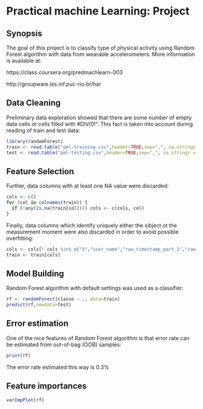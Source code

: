 # Practical machine Learning: Project

## Synopsis

The goal of this project is to classify type of physical activity using Random Forest algorithm with data from wearable accelerometers. More information is available at:

https://class.coursera.org/predmachlearn-003

http://groupware.les.inf.puc-rio.br/har

## Data Cleaning

Preliminary data exploration showed that there are some number of empty data cells or cells filled with #DIV/0!". This fact is taken into account during reading of train and test data:

```r
library(randomForest)
train <- read.table("pml-training.csv",header=TRUE,sep=",", na.strings = c("NA","","#DIV/0!"))
test <- read.table("pml-testing.csv",header=TRUE,sep=",", na.strings = c("NA","","#DIV/0!"))
```

## Feature Selection

Further, data columns with at least one NA value were discarded:

```r
cols <- c()
for (col in colnames(train)) {
  if (!any(is.na(train[col]))) cols <- c(cols, col)
}
```

Finally, data columns which identify uniquely either the sibject ot the measurement moment were also discarded in order to avoid possible overfitting:

```r
cols <- cols[! cols %in% c("X","user_name","raw_timestamp_part_1","raw_timestamp_part_2","cvtd_timestamp","new_window","num_window")]
train <- train[cols]
```

## Model Building

Random Forest algorithm with default settings was used as a classifier:

```r
rf <- randomForest(classe ~ ., data=train)
predict(rf,newdata=test)
```

## Error estimation

One of the nice features of Random Forest algorithm is that error rate can be estimated from out-of-bag (OOB) samples:

```r
print(rf)
```

The error rate estimated this way is 0.3%

## Feature importances

```r
varImpPlot(rf)
```